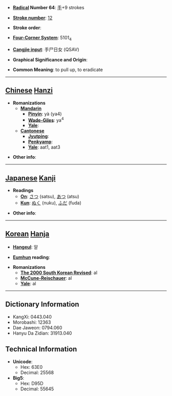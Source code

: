 * '''[[Wiktionary:Chinese radical index| Radical]] Number 64''': [[Wiktionary:Chinese radical index 手|手]]+9 strokes

* '''[[Wiktionary:Chinese total strokes index|Stroke number]]''': [[Wiktionary:Chinese total strokes index 12|12]]

* '''Stroke order''': 

* '''[[Wiktionary:Chinese four corner index|Four-Corner System]]''': 5101<sub>4</sub>

* '''[[Wiktionary:Chinese Cangjie index|Cangjie input]]''': 手尸日女 (QSAV)

* '''Graphical Significance and Origin''': 

* '''Common Meaning''': to pull up, to eradicate

----

== [[Chinese]] [[Hanzi]] ==

* '''Romanizations'''
** '''[[Mandarin]]'''
*** '''[[Pinyin]]''': yà (ya4)
*** '''[[Wade-Giles]]''': ya<sup>4</sup>
*** '''[[Yale]]''': 
** '''[[Cantonese]]'''
*** '''[[Jyutping]]''':
*** '''[[Penkyamp]]''': 
*** '''[[Yale]]''': aat1, aat3

* '''Other info''': 

----

== [[Japanese]] [[Kanji]] ==

* '''Readings'''
** '''[[On]]''': [[さつ]] (satsu), [[あつ]] (atsu)
** '''[[Kun]]''': [[ぬく]] (nuku), [[ふだ]] (fuda)

* '''Other info''':  

----

== [[Korean]] [[Hanja]] ==

* '''[[Hangeul]]''': 알

* '''[[Eumhun]] reading''': 

* '''Romanizations'''
** '''[[The 2000 South Korean Revised Romanization|The 2000 South Korean Revised]]''': al
** '''[[McCune-Reischauer]]''': al
** '''[[Yale]]''': al

----

== Dictionary Information ==

* KangXi: 0443.040
* Morobashi: 12363
* Dae Jaweon: 0794.060
* Hanyu Da Zidian: 31913.040

== Technical Information ==

* '''Unicode''':
** Hex: 63E0
** Decimal: 25568
* '''Big5''':
** Hex: D95D
** Decimal: 55645